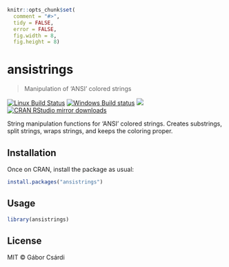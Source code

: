 
```r
knitr::opts_chunk$set(
  comment = "#>",
  tidy = FALSE,
  error = FALSE,
  fig.width = 8,
  fig.height = 8)
```

# ansistrings

> Manipulation of 'ANSI' colored strings

[![Linux Build Status](https://travis-ci.org/r-lib/ansistrings.svg?branch=master)](https://travis-ci.org/r-lib/ansistrings)
[![Windows Build status](https://ci.appveyor.com/api/projects/status/github/r-lib/ansistrings?svg=true)](https://ci.appveyor.com/project/gaborcsardi/ansistrings)
[![](http://www.r-pkg.org/badges/version/ansistrings)](http://www.r-pkg.org/pkg/ansistrings)
[![CRAN RStudio mirror downloads](http://cranlogs.r-pkg.org/badges/ansistrings)](http://www.r-pkg.org/pkg/ansistrings)

String manipulation functions for 'ANSI' colored strings. Creates substrings,
split strings, wraps strings, and keeps the coloring proper.

## Installation

Once on CRAN, install the package as usual:

```r
install.packages("ansistrings")
```

## Usage

```r
library(ansistrings)
```

## License

MIT © Gábor Csárdi
